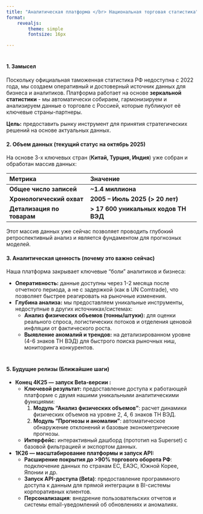 ```yaml
---
title: "Аналитическая платформа </br> Национальная торговая статистика"
format: 
    revealjs:
        theme: simple
        fontsize: 16px

---
```


#

#### **1. Замысел**
Поскольку официальная таможенная статистика РФ недоступна с 2022 года, мы создаем оперативный и достоверный источник данных для бизнеса и аналитиков. Платформа работает на основе **зеркальной статистики** -  мы автоматически собираем, гармонизируем и анализируем данные о торговле с Россией, которые публикуют её ключевые страны-партнеры.

**Цель:** предоставить рынку инструмент для принятия стратегических решений на основе актуальных данных.

#### **2. Объем данных (текущий статус на октябрь 2025)**

На основе 3-х ключевых стран (**Китай, Турция, Индия**) уже собран и обработан массив данных:

| Метрика                    | Значение                             |
| :------------------------- | :----------------------------------- |
| **Общее число записей**    | **~1.4 миллиона**                    |
| **Хронологический охват**  | **2005 – Июль 2025 (> 20 лет)**      |
| **Детализация по товарам** | **> 17 600 уникальных кодов ТН ВЭД** |

Этот массив данных уже сейчас позволяет проводить глубокий ретроспективный анализ и является фундаментом для прогнозных моделей.

#### **3. Аналитическая ценность (почему это важно сейчас)**
Наша платформа закрывает ключевые "боли" аналитиков и бизнеса:

*   **Оперативность:** данные доступны через 1-2 месяца после отчетного периода, а не с задержкой (как в UN Comtrade), что позволяет быстрее реагировать на рыночные изменения.
*   **Глубина анализа:** мы предоставляем уникальные инструменты, недоступные в других источниках/системах:
    *   **Анализ физических объемов (тонны/штуки):** для оценки реального спроса, логистических потоков и отделения ценовой инфляции от фактического роста.
    *   **Выявление аномалий и трендов:** на детализированном уровне (4-6 знаков ТН ВЭД) для быстрого поиска рыночных ниш, мониторинга конкурентов.

#

#### **5. Будущие релизы (Ближайшие шаги)**

*   **Конец 4К25 — запуск Beta-версии :**
    *   **Ключевой результат:** предоставление доступа к работающей платформе с двумя нашими уникальными аналитическими функциями:
        1.  **Модуль "Анализ физических объемов"**: расчет динамики физических объемов  на уровне 2, 4, 6 знаков ТН ВЭД.
        2.  **Модуль "Прогнозы и аномалии"**: автоматическое обнаружение отклонений и базовые эконометрические прогнозы.
    *   **Интерфейс:** интерактивный дашборд (прототип на Superset) с базовой фильтрацией и экспортом данных.

*   **1К26 — масштабирование платформы и запуск API:**
    *   **Расширение покрытия до >90% торгового оборота РФ**: подключение данных по странам ЕС, ЕАЭС, Южной Корее, Японии и др.
    *   **Запуск API-доступа (Beta)**: предоставление программного доступа к данным для прямой интеграции в BI-системы корпоративных клиентов.
    *   **Персонализация**: внедрение пользовательских отчетов и системы email-уведомлений об обновлениях и аномалиях.